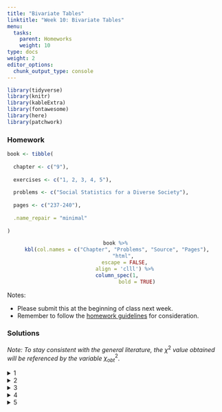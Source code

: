 ```yaml
---
title: "Bivariate Tables"
linktitle: "Week 10: Bivariate Tables"
menu:
  tasks:
    parent: Homeworks
    weight: 10
type: docs
weight: 2
editor_options: 
  chunk_output_type: console
---
```


```r
library(tidyverse)
library(knitr)
library(kableExtra)
library(fontawesome)
library(here)
library(patchwork)
```

<style>
span.boxed {
  border: 0px solid #FFFFFF;
  padding: 5px;
  color: #FFFFFF;
  background-color: #005b96;
  display: inline;
} 

table {
   margin-left: auto;
   margin-right: auto;
}

table thead th { border-bottom: 1px solid #ddd; 
}

th, td { padding: 5px; 
}

tr:nth-child(even) { background: #ffffff; 
}
</style>

### Homework
```r
book <- tibble(
  
  chapter <- c("9"),
  
  exercises <- c("1, 2, 3, 4, 5"),
  
  problems <- c("Social Statistics for a Diverse Society"),
  
  pages <- c("237-240"),
  
  .name_repair = "minimal"
  
)
```

<center>
```r
book %>%
  kbl(col.names = c("Chapter", "Problems", "Source", "Pages"), 
      "html", 
      escape = FALSE,
      align = 'clll') %>%
  column_spec(1, 
              bold = TRUE)
```
</center>

Notes: 

- Please submit this at the beginning of class next week.
- Remember to follow the [homework guidelines](/tasks/#homeworks) for consideration.

<!--
to the Submission Portal on [ecampus](https://ecampus.wvu.edu/){target="_blank"} by 11:59 PM next Wednesday.<br>
-->

### Solutions
<!--
*Posted after class day and time next week.*
-->

*Note: To stay consistent with the general literature, the* $\chi^2$ *value obtained will be referenced by the variable* $\chi^2_{obt}$.

<details><summary>1</summary>
<p>
a. <span class="boxed">The *independent variable* is sex</span> while <span class="boxed">the *dependent variable* is fear of walking alone at night</span>.
<div align="center">
<div style="width: 50%; margin:0 left;text-align: left;">
```r

walking1 <- tibble(

Choice = c("Yes", 
 "No"),

Male = c("2 (22%)", 
"7 (78%)"),

Female = c("8 (73%)", 
 "3 (27%)"),
) 

walking1 %>%
kable(align = 'lcc',
 booktabs = TRUE, 
 linesep = "",
 escape = FALSE) %>%
kable_styling(full_width = FALSE) 
```
</div>
</div>

b. Approximately $73$% of women are afraid to walk alone in their neighborhoods at night, whereas approximately $22$% of men said the same. This amounts to about a <span class="boxed">$51$% difference between women and men who are not afraid to walk alone at night</span>, indicating a strong relationship. It is important to keep in mind that our small sample size limits the generalizability of these results. 

c. There does not appear to be much of a relationship between homeownership and fear of walking alone at night. The majority in both homeownership categories ($54$% and $55$%) indicated that <span class="boxed">they were not afraid of walking alone at night in their neighborhood</span>. 
<div align="center">
<div style="width: 50%; margin:0 left;text-align: left;">
```r
walking2 <- tibble(

Response = c("Yes", 
 "No"),

Male = c("4 (44%)", 
"5 (54%)"),

Female = c("5 (45%)", 
 "6 (55%)"),
) 

walking2 %>%
kable(align = 'lcc',
 booktabs = TRUE, 
 linesep = "",
 escape = FALSE) %>%
kable_styling(full_width = FALSE) 
```
</div>
</div>
</p>
</details>

<details><summary>2</summary>
<p>
a. The <span class="boxed">the *independent variable* is AGE</span> independent variable and measured in categories.

b. The independent variable <span class="boxed">*AGE*</span> is ordinal while the dependent variable <span class="boxed">*PRES16* is nominal</span>. 

c. There appears to be a relationship between age and who a respondent voted for in the 2016 U.S. presidential election. Of those surveyed, $55.4$% voted for Clinton, whereas only $35.4$% voted for Trump. However, far more younger people voted for Clinton than Trump. Take for example the categories 18–29 and 30–39. Of those 18–29 years of age, $65.7$% voted for Clinton as compared to $19.2$% of those of the same age group that voted for Trump ($19.2$%). Similarly, $61.1$% of those between 30 and 39 voted for Clinton, whereas only $26.8$% of the same age group voted for Trump.
</p>
</details>

<details><summary>3</summary>
<p>
a. Based on the student’s argument, <span class="boxed">the *independent variable* is race</span> and <span class="boxed">the *dependent variable* is home ownership</span>.

b. We have $$\dfrac{539}{857} \approx 0.6289$$ or about <span class="boxed">$63$%</span>.

c. <span class="boxed">There appears to be a relationship between race and home ownership</span>. While $63$% of those surveyed report owning a home, far less Black respondents report such ($41.3$%) than White respondents ($67.7$%). Furthermore, $58.7$% of Black respondents rent as compared to $32.3$% of White respondents.
</p>
</details>

<details><summary>4</summary>
<p>
a. The <span class="boxed">*independent variable* is the respondent's age</span> while the <span class="boxed">*dependent variable* is home ownership</span>.

b. <span class="boxed">Yes</span>, there appears to be a relationship between age and home ownership. While $51$% of all those surveyed are home owners, a far greater percentage of those 50–59 years-of-age are home owners ($65.7$%) than all other age categories, especially those between 18 and 29 years-of-age.

c. *Possible answers*: student loan debt - a person might not be able to save up for a down payment - and city of residence - home ownership in San Francisco or New York City is impossible for many people due to home values.
</p>
</details>

<details><summary>5</summary>
<p>
<span class="boxed">There appears to be a relationship between race and the frequency of being drunk in the last 12 months</span>. The majority of students ($60$%) are likely to report not being drunk in the last 12 months. However, the percentage of students being drunk at least 3 or more times is highest for Whites ($28$%), followed by Hispanic ($16$%) and Black ($11$%) students.
<div align="center">
<div style="width: 50%; margin:0 left;text-align: left;">
```r
drunk <- tibble(

Frequency = c("None", 
 "1-2 times",
 "3-5 times",
 "> 6 times",
 "Total"),

Black = c("359 (75%)", 
"63 (13%)",
"24 (5%)",
"31 (6%)",
"477 (99%)"),

White = c("1081 (55%)", 
"342 (17%)",
"168 (8%)",
"389 (20%)",
"1980 (100%)"),

Hispanic = c("480 (67%)", 
"125 (17%)",
"50 (7%)",
"64 (9%)",
"719 (100%)"),

Total = c("1920 (60%)", 
"530 (17%)",
"242 (8%)",
"484 (15%)",
"3176 (100%)")

) 

drunk %>%
kable(align = 'lccccc',
 booktabs = TRUE, 
 linesep = "",
 escape = FALSE) %>%
kable_styling(full_width = FALSE) 
```
</div>
</div>
</p>
</details>
